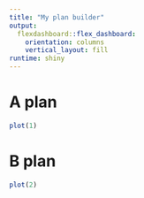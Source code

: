 ```yaml
---
title: "My plan builder"
output: 
  flexdashboard::flex_dashboard:
    orientation: columns
    vertical_layout: fill
runtime: shiny
---
```


A plan
==========================

```r
plot(1)
```

B plan
==========================

```r
plot(2)
```

